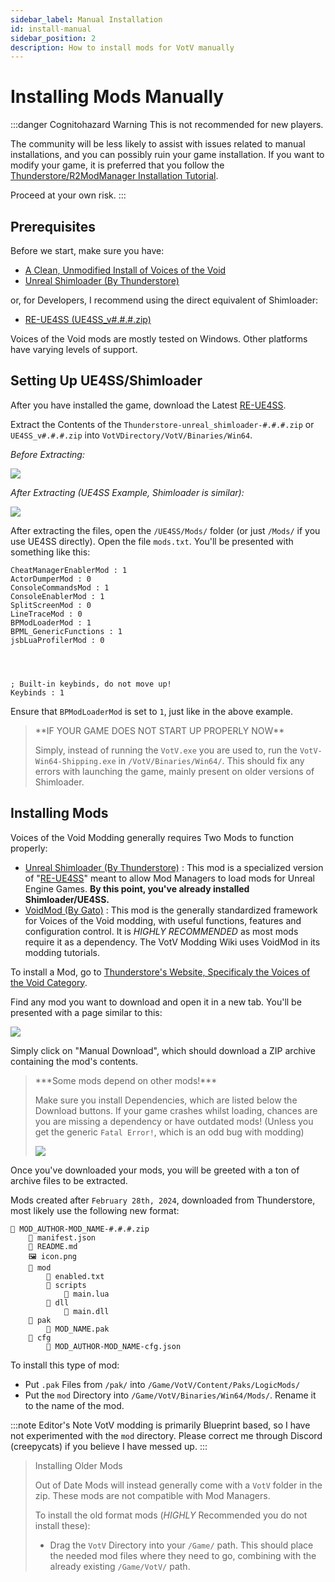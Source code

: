 ```yaml
---
sidebar_label: Manual Installation
id: install-manual
sidebar_position: 2
description: How to install mods for VotV manually
---
```


# Installing Mods Manually
:::danger Cognitohazard Warning
This is not recommended for new players.

The community will be less likely to assist with issues related to manual installations, and you can possibly ruin your game installation. If you want to modify your game, it is preferred that you follow the [Thunderstore/R2ModManager Installation Tutorial](./install-modman).

Proceed at your own risk.
:::

## Prerequisites
Before we start, make sure you have:

- [A Clean, Unmodified Install of Voices of the Void](https://mrdrnose.itch.io/votv)
- [Unreal Shimloader (By Thunderstore)](https://thunderstore.io/c/voices-of-the-void/p/Thunderstore/unreal_shimloader/)

or, for Developers, I recommend using the direct equivalent of Shimloader:

- [RE-UE4SS (UE4SS_v#.#.#.zip)](https://github.com/UE4SS-RE/RE-UE4SS/releases/latest)

Voices of the Void mods are mostly tested on Windows. Other platforms have varying levels of support.

## Setting Up UE4SS/Shimloader
After you have installed the game, download the Latest [RE-UE4SS](https://github.com/UE4SS-RE/RE-UE4SS/releases/latest).

Extract the Contents of the `Thunderstore-unreal_shimloader-#.#.#.zip` or `UE4SS_v#.#.#.zip` into `VotVDirectory/VotV/Binaries/Win64`.

*Before Extracting:*

![](img/manual-before.png)

*After Extracting (UE4SS Example, Shimloader is similar):*

![](img/manual-after.png)

After extracting the files, open the `/UE4SS/Mods/` folder (or just `/Mods/` if you use UE4SS directly). Open the file `mods.txt`. You'll be presented with something like this:

```
CheatManagerEnablerMod : 1
ActorDumperMod : 0
ConsoleCommandsMod : 1
ConsoleEnablerMod : 1
SplitScreenMod : 0
LineTraceMod : 0
BPModLoaderMod : 1
BPML_GenericFunctions : 1
jsbLuaProfilerMod : 0




; Built-in keybinds, do not move up!
Keybinds : 1
```

Ensure that `BPModLoaderMod` is set to `1`, just like in the above example.

<blockquote>
**IF YOUR GAME DOES NOT START UP PROPERLY NOW**

Simply, instead of running the `VotV.exe` you are used to, run the `VotV-Win64-Shipping.exe` in `/VotV/Binaries/Win64/`. This should fix any errors with launching the game, mainly present on older versions of Shimloader.
</blockquote>

## Installing Mods
Voices of the Void Modding generally requires Two Mods to function properly:

- [Unreal Shimloader (By Thunderstore)](https://thunderstore.io/c/voices-of-the-void/p/Thunderstore/unreal_shimloader/) : This mod is a specialized version of "[RE-UE4SS](https://github.com/UE4SS-RE/RE-UE4SS)" meant to allow Mod Managers to load mods for Unreal Engine Games. **By this point, you've already installed Shimloader/UE4SS.**
- [VoidMod (By Gato)](https://thunderstore.io/c/voices-of-the-void/p/Gatohost/VoidMod/) : This mod is the generally standardized framework for Voices of the Void modding, with useful functions, features and configuration control. It is *HIGHLY RECOMMENDED* as most mods require it as a dependency. The VotV Modding Wiki uses VoidMod in its modding tutorials.

To install a Mod, go to [Thunderstore's Website, Specificaly the Voices of the Void Category](https://thunderstore.io/c/voices-of-the-void/).

Find any mod you want to download and open it in a new tab. You'll be presented with a page similar to this:

![](img/manual-modpage.png)

Simply click on "Manual Download", which should download a ZIP archive containing the mod's contents.

<blockquote>
***Some mods depend on other mods!***

Make sure you install Dependencies, which are listed below the Download buttons. If your game crashes whilst loading, chances are you are missing a dependency or have outdated mods! (Unless you get the generic `Fatal Error!`, which is an odd bug with modding)

![](img/manual-dependencies.png)
</blockquote>

Once you've downloaded your mods, you will be greeted with a ton of archive files to be extracted.

Mods created after `February 28th, 2024`, downloaded from Thunderstore, most likely use the following new format:

```
📁 MOD_AUTHOR-MOD_NAME-#.#.#.zip
    📄 manifest.json
    📄 README.md
    🖼️ icon.png
    📁 mod
        📄 enabled.txt
        📁 scripts
            📄 main.lua
        📁 dll
            📄 main.dll
    📁 pak
        📄 MOD_NAME.pak
    📁 cfg
        📄 MOD_AUTHOR-MOD_NAME-cfg.json
```

To install this type of mod:

- Put `.pak` Files from `/pak/` into `/Game/VotV/Content/Paks/LogicMods/`
- Put the `mod` Directory into `/Game/VotV/Binaries/Win64/Mods/`. Rename it to the name of the mod.

:::note Editor's Note
VotV modding is primarily Blueprint based, so I have not experimented with the `mod` directory. Please correct me through Discord (creepycats) if you believe I have messed up.
:::

<blockquote>
Installing Older Mods

Out of Date Mods will instead generally come with a `VotV` folder in the zip. These mods are not compatible with Mod Managers.

To install the old format mods (*HIGHLY* Recommended you do not install these):

- Drag the `VotV` Directory into your `/Game/` path. This should place the needed mod files where they need to go, combining with the already existing `/Game/VotV/` path.
</blockquote>

